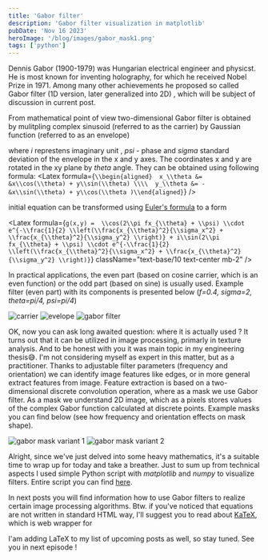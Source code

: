 ```yaml
---
title: 'Gabor filter'
description: 'Gabor filter visualization in matplotlib'
pubDate: 'Nov 16 2023'
heroImage: '/blog/images/gabor_mask1.png'
tags: ['python']
---
```



Dennis Gabor (1900-1979) was Hungarian electrical engineer and physicst. He is most known for inventing holography, for which
he received Nobel Prize in 1971. Among many other achievements he proposed so called Gabor filter (1D version, later generalized into 2D) , which will be subject of discussion
in current post.

From mathematical point of view two-dimensional Gabor filter is obtained by mulitpling complex sinusoid (referred to as the carrier) by Gaussian 
function (referred to as an envelope)

<Latex 
    formula='g(x,y) = e^{i (2\pi f x_{\theta} + \psi) } \times e^{-\frac{1}{2} \left(\frac{x_{\theta}^2}{\sigma_x^2} + \frac{x_{\theta}^2}{\sigma_y^2} \right)}' 
    className="text-center mb-1" 
/>

where <i>i</i> represtens imaginary unit , <i>psi</i> - phase and <i>sigma</i> standard deviation of the envelope in the x and y axes. The coordinates x and y are 
rotated in the xy plane by <i>theta</i> angle. They can be obtained using following formula:
<Latex formula={`
    \\begin{aligned} 
    x_\\theta &= &x\\cos(\\theta) + y\\sin(\\theta) \\\\ 
    y_\\theta &= - &x\\sin(\\theta) + y\\cos(\\theta )\\end{aligned}
    `}
/>

initial equation can be transformed using [Euler's formula](https://en.wikipedia.org/wiki/Euler%27s_formula) to a form

<Latex formula={` g(x,y) = 
    \\cos(2\\pi fx_{\\theta} + \\psi) \\cdot e^{-\\frac{1}{2} \\left(\\frac{x_{\\theta}^2}{\\sigma_x^2} + \\frac{x_{\\theta}^2}{\\sigma_y^2} \\right)}
    + i\\sin(2\\pi fx_{\\theta} + \\psi) \\cdot e^{-\\frac{1}{2} \\left(\\frac{x_{\\theta}^2}{\\sigma_x^2} + \\frac{x_{\\theta}^2}{\\sigma_y^2} \\right)}
    `}
    className="text-base/10 text-center mb-2"
/>

In practical applications, the even part (based on cosine carrier, which is an even function) or the odd part (based on sine) is usually used. Example filter (even part) with its 
components is presented below (<i>f=0.4, sigma=2, theta=pi/4, psi=pi/4</i>)

<div class="flex flex-col gap-2 items-center sm:flex-row justify-center flex-wrap [&>img]:grow [&>img]:h-[150px] sm:[&>img]:h-[250px]">
    <img alt="carrier" src="/blog/images/gabor_envelope.png" />
    <img alt="evelope" src="/blog/images/gabor_carrier.png" />
    <img alt="gabor filter" src="/blog/images/gabor_full.png" />
</div>

OK, now you can ask long awaited question: where it is actually used ? It turns out that it can be utilized in image processing, primarly in texture analysis. And to be honest with you 
it was main topic in my engineering thesis😅. I'm not considering myself as expert in this matter, but as a practitioner. Thanks to adjustable filter parameters (frequency and orientation) we can identify image features like edges, or in more general extract 
features from image. Feature extraction is based on a two-dimensional discrete convolution operation, where as a mask we use Gabor filter. As a mask we understand 2D image, which as a pixels stores values of the 
complex Gabor function calculated at discrete points. Example masks you can find below (see how frequency and orientation effects on mask shape).

<div class="px-2 flex flex-col sm:flex-row gap-2 items-center justify-center">
    <img alt="gabor mask variant 1" src="/blog/images/gabor_mask1.png" />
    <img alt="gabor mask variant 2" src="/blog/images/gabor_mask2.png" />
</div>


Alright, since we've just delved into some heavy mathematics, it's a suitable time to wrap up for today and take a breather. Just to sum up from technical aspects I used simple Python 
script with <i>matplotlib</i> and <i>numpy</i> to visualize filters. Entire script you can find [here](/blog/assets/gabor.py).

In next posts you will find information how to use Gabor filters to 
realize certain image processing algorithms. Btw. if you've noticed that equations are not written in standard HTML way, 
I'll suggest you to read about [KaTeX](https://katex.org/), which is web wrapper for

<Latex formula='\LaTeX' />

I'am adding LaTeX to my list of upcoming posts as well, so stay tuned. See you in next episode !